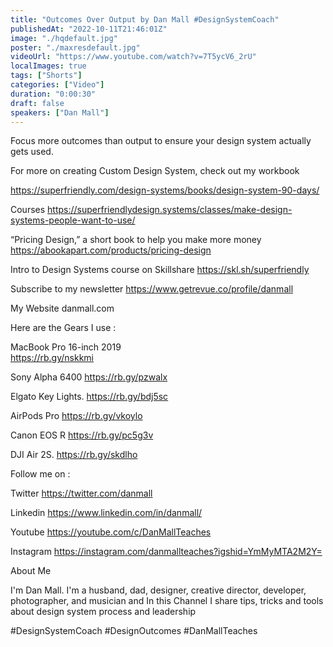 ```yaml
---
title: "Outcomes Over Output by Dan Mall #DesignSystemCoach"
publishedAt: "2022-10-11T21:46:01Z"
image: "./hqdefault.jpg"
poster: "./maxresdefault.jpg"
videoUrl: "https://www.youtube.com/watch?v=7T5ycV6_2rU"
localImages: true
tags: ["Shorts"]
categories: ["Video"]
duration: "0:00:30"
draft: false
speakers: ["Dan Mall"]
---
```


Focus more outcomes than output to ensure your design system actually gets used.

For more on creating Custom Design System, check out my workbook

https://superfriendly.com/design-systems/books/design-system-90-days/

Courses
https://superfriendlydesign.systems/classes/make-design-systems-people-want-to-use/

“Pricing Design,” a short book to help you make more money
https://abookapart.com/products/pricing-design

Intro to Design Systems course on Skillshare
https://skl.sh/superfriendly

Subscribe to my newsletter
https://www.getrevue.co/profile/danmall

My Website
danmall.com

Here are the Gears I use :

MacBook Pro 16-inch 2019  
https://rb.gy/nskkmi

Sony Alpha 6400
https://rb.gy/pzwalx

Elgato Key Lights.
https://rb.gy/bdj5sc

AirPods Pro
https://rb.gy/vkoylo

Canon EOS R
https://rb.gy/pc5g3v

DJI Air 2S.
https://rb.gy/skdlho

Follow me on :

Twitter
https://twitter.com/danmall

Linkedin
https://www.linkedin.com/in/danmall/

Youtube
https://youtube.com/c/DanMallTeaches

Instagram
https://instagram.com/danmallteaches?igshid=YmMyMTA2M2Y=

About Me

I'm Dan Mall. I'm a husband, dad, designer, creative director, developer, photographer, and musician and In this Channel I share tips, tricks and tools about design system process and leadership

#DesignSystemCoach #DesignOutcomes #DanMallTeaches
